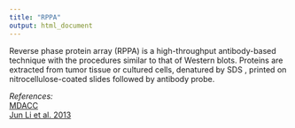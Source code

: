 ```yaml
---
title: "RPPA"
output: html_document
---
```


Reverse phase protein array (RPPA) is a high-throughput antibody-based technique with the procedures similar to that of Western blots.  Proteins are extracted from tumor tissue or cultured cells, denatured by SDS , printed on nitrocellulose-coated slides followed by antibody probe.

*References:*  
[MDACC](http://bioinformatics.mdanderson.org/main/TCPA:Overview)   
[Jun Li et al. 2013](http://www.nature.com/nmeth/journal/v10/n11/full/nmeth.2650.html)  
